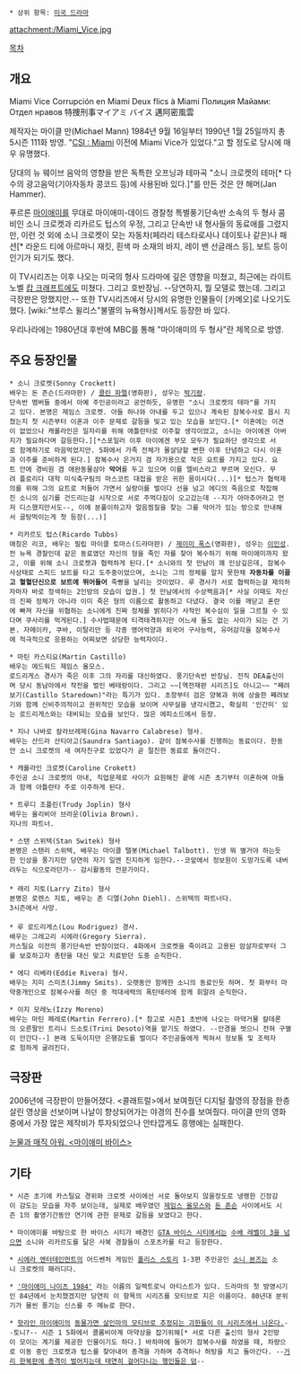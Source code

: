  * 상위 항목: [[미국 드라마]]

attachment:/Miami_Vice.jpg

[[목차]]
== 개요 ==
Miami Vice
Corrupción en Miami
Deux flics à Miami
Полиция Майами: Отдел нравов 
特捜刑事マイアミ バイス
邁阿密風雲

제작자는 마이클 만(Michael Mann) 1984년 9월 16일부터 1990년 1월 25일까지 총 5시즌 111화 방영. "[[CSI : Miami]] 이전에 Miami Vice가 있었다."고 할 정도로 당시에 매우 유명했다.

당대의 뉴 웨이브 음악의 영향을 받은 독특한 오프닝과 테마곡 "소니 크로켓의 테마[* 다수의 광고음악(기아자동차 콩코드 등)에 사용된바 있다.]"를 만든 것은 얀 해머(Jan Hammer).

푸르른 [[마이애미]]를 무대로 마이애미-데이드 경찰청 특별풍기단속반 소속의 두 형사 콤비인 소니 크로켓과 리카르도 텁스의 우정, 그리고 단속반 내 형사들의 동료애를 그렸지만, 이런 것 외에 소니 크로켓이 모는 자동차(페라리 테스타로사나 데이토나 같은)나 패션[* 라운드 티에 아르마니 재킷, 흰색 마 소재의 바지, 레이 밴 선글래스 등], 보트 등이 인기가 되기도 했다.

이 TV시리즈는 이후 나오는 미국의 형사 드라마에 깊은 영향을 미쳤고, 최근에는 라이트 노벨 [[캅 크래프트]]에도 미쳤다. 그리고 호반장님. --당연하지, 뭘 모델로 했는데. 그리고 극장판은 망했지만.-- 또한 TV시리즈에서 당시의 유명한 인물들이 [카메오]로 나오기도 했다. [wiki:"브루스 윌리스"불멸의 뉴욕형사]께서도 등장한 바 있다.

우리나라에는 1980년대 후반에 MBC를 통해 "마이애미의 두 형사"란 제목으로 방영.

== 주요 등장인물 ==

 * 소니 크로켓(Sonny Crockett)
 배우는 돈 존슨(드라마판) / [[콜린 파렐]](영화판), 성우는 [[박기량]].
 단속반 멤버들 중에서 아예 주인공이라고 공언하듯, 유명한 "소니 크로켓의 테마"를 가지고 있다. 본명은 제임스 크로켓. 아들 하나와 아내를 두고 있으나 계속된 잠복수사로 몹시 지쳤는지 첫 시즌부터 이혼과 이주 문제로 갈등을 빚고 있는 모습을 보인다.[* 이혼에는 이견이 없었으나 캐롤라인은 일자리를 위해 애틀란타로 이주할 생각이었고, 소니는 아이에겐 아버지가 필요하다며 갈등한다.][*스포일러 이후 아이에겐 부모 모두가 필요하단 생각으로 서로 함께하기로 마음먹었지만. 5화에서 가족 전체가 몰살당할 뻔한 이후 단념하고 다시 이혼과 이주를 준비하게 된다.] 잠복수사 은거지 겸 자가용으로 작은 요트를 가지고 있다. 요트 안에 경비원 겸 애완동물삼아 '''악어'''를 두고 있으며 이를 엘비스라고 부르며 모신다. 무려 플로리다 대학 미식축구팀의 마스코트 대접을 받은 귀한 몸이시다(...)[* 텁스가 협력제의를 위해 그의 요트로 처들어 가면서 실랑이를 벌이다 선을 넘고 에디의 죽음으로 착잡해진 소니의 심기를 건드리는걸 시작으로 서로 주먹다짐이 오고갔는데 --지가 아마추어라고 먼저 디스했지만서도--, 이에 분풀이하고자 얼음찜질을 찾는 그를 악어가 있는 방으로 안내해서 골탕먹이는게 첫 등장(...)]

 * 리카르도 텁스(Ricardo Tubbs)
 애칭은 리코, 배우는 필립 마이클 토마스(드라마판) / [[제이미 폭스]](영화판), 성우는 [[이인성]].
 전 뉴욕 경찰인데 같은 동료였던 자신의 형을 죽인 자를 찾아 복수하기 위해 마이애미까지 왔고, 이를 위해 소니 크로켓과 협력하게 된다.[* 소니와의 첫 만남이 꽤 인상깊은데, 잠복수사상태로 스피드 보트를 타고 도주중이었으며, 소니는 그의 정체를 알지 못한채 '''자동차를 이끌고 혈혈단신으로 보트에 뛰어들어''' 죽빵을 날리는 것이었다. 루 경사가 서로 협력하는걸 제의하자마자 바로 정색하는 2인방의 모습이 압권.] 첫 만남에서의 수상쩍음과[* 사실 이때도 자신의 진짜 정체가 아니라 이미 죽은 형의 이름으로 활동하고 다녔다. 결국 이를 깨닫고 혼란에 빠져 자신을 위협하는 소니에게 진짜 정체를 밝히다가 사적인 복수심이 일을 그르칠 수 있다며 쿠사리를 먹게된다.] 수사법때문에 티격태격하지만 어느새 둘도 없는 사이가 되는 건 기본. 자메이카, 쿠바, 이탈리안 등 각종 영어억양과 외국어 구사능력, 유머감각을 잠복수사에 적극적으로 응용하는 어찌보면 상당한 능력자이다.

 * 마틴 카스티요(Martin Castillo)
 배우는 에드워드 제임스 올모스.
 로드리게스 경사가 죽은 이후 그의 자리를 대신하였다. 풍기단속반 반장님. 전직 DEA출신이며 당시 동남아에서 작전을 벌인 베테랑이다. 그리고 ~~[역전재판 시리즈]도 아니고~~ "째려보기(Castillo Staredown)"라는 특기가 있다. 초장부터 검은 양복과 위에 상술한 째려보기와 함께 신비주의적이고 권위적인 모습을 보이며 사무실을 냉각시켰고, 확실히 '인간미' 있는 로드리게스와는 대비되는 모습을 보인다. 많은 에피소드에서 등장.


 * 지나 나바로 칼라브레제(Gina Navarro Calabrese) 형사.
 배우는 산드라 산티아고(Saundra Santiago). 같이 잠복수사를 진행하는 동료이다. 한동안 소니 크로켓의 새 여자친구로 있었다가 곧 절친한 동료로 돌아간다.

 * 캐롤라인 크로켓(Caroline Crokett)
 주인공 소니 크로켓의 아내, 직업문제로 사이가 요원해진 끝에 시즌 초기부터 이혼하여 아들과 함께 아틀란타 주로 이주하게 된다.

 * 트루디 조플린(Trudy Joplin) 형사
 배우는 올리비아 브라운(Olivia Brown). 
 지나의 파트너.

 * 스탠 스위텍(Stan Switek) 형사
 본명은 스탠리 스위텍, 배우는 마이클 탤봇(Michael Talbott). 인생 뭐 별거야 하는듯한 인상을 풍기지만 당연히 자기 일엔 진지하게 임한다.--코앞에서 정보원이 도망가도록 내버려두는 식으로라던가-- 감시활동의 전문가이다. 
 
 * 래리 지토(Larry Zito) 형사
 본명은 로렌스 지토, 배우는 존 디엘(John Diehl). 스위텍의 파트너다.
 3시즌에서 사망.
 
 * 루 로드리게스(Lou Rodriguez) 경사.
 배우는 그레고리 시에라(Gregory Sierra). 
 카스틸요 이전의 풍기단속반 반장이었다. 4화에서 크로켓을 죽이려고 고용된 암살자로부터 그를 보호하고자 총탄을 대신 맞고 치료받던 도중 순직한다.

 * 에디 리베라(Eddie Rivera) 형사.
 배우는 지미 스미츠(Jimmy Smits). 오랫동안 함께한 소니의 동료인듯 하며. 첫 화부터 마약중개인으로 잠복수사를 하던 중 적대세력의 폭탄테러에 함께 휘말려 순직한다. 

 * 이지 모레노(Izzy Moreno)
 배우는 마틴 페레로(Martin Ferrero).[* 참고로 시즌1 초반에 나오는 마약거물 칼데론의 오른팔인 트리니 드소토(Trini Desoto)역을 맡기도 하였다. --안경을 벗으니 전혀 구별이 안간다--] 본래 도둑이지만 은행강도를 벌이다 주인공들에게 찍혀서 정보통 및 조력자로 험하게 굴려진다.
== 극장판 ==
2006년에 극장판이 만들어졌다. <콜래트럴>에서 보여줬던 디지털 촬영의 장점을 한층 살린 영상을 선보이며 나날이 향상되어가는 야경의 진수를 보여줬다. 마이클 만의 영화중에서 가장 많은 제작비가 투자되었으나 안타깝게도 흥행에는 실패한다.  

[http://www.cine21.com/news/view/mag_id/41138/p/1 눈물과 매직 아워, <마이애미 바이스>]

== 기타 ==

 * 시즌 초기에 카스틸요 경위와 크로켓 사이에선 서로 돌아보지 않을정도로 냉랭한 긴장감이 감도는 모습을 자주 보이는데, 실제로 배우였던 [[제임스 올모스]]와 [[돈 존슨]] 사이에서도 시즌 1의 촬영기간동안 연기에 관한 문제로 갈등을 보였다고 한다.

 * 마이애미를 바탕으로 한 바이스 시티가 배경인 [[GTA 바이스 시티]]에서는 [[GTA/수배 레벨#s-4|수배 레벨이 3을 넘으면]] 소니와 리카르도를 닮은 사복 경찰들이 스포츠카를 타고 등장한다.

 * [[시에라 엔터테인먼트]]의 어드벤처 게임인 [[폴리스 스토리]] 1-3편 주인공인 [[소니 본즈]]는 소니 크로켓의 패러디다.

 * [[https://miaminights1984.bandcamp.com/|'마이애미 나이츠 1984']] 라는 이름의 일렉트로닉 아티스트가 있다. 드라마의 첫 방영시기인 84년에서 눈치챘겠지만 당연히 이 항목의 시리즈를 모티브로 지은 이름이다. 80년대 분위기가 물씬 풍기는 신스를 주 메뉴로 한다.

 * [[핫라인 마이애미]]의 [[http://i.imgur.com/csK0YWt.jpg|동물가면 살인마의 모티브로 추정되는 괴한들이 이 시리즈에서 나온다.]]--토니?-- 시즌 1 5화에서 콜롬비아계 마약상을 잡기위해[* 서로 다른 출신의 형사 2인방이 모이는 계기를 제공한 인물이기도 하다.] 바하마에 들어가 잠복수사를 하였을 때, 차량으로 이동 중인 크로켓과 텁스를 찾아내어 총격을 가하며 추격하나 허탕을 치고 돌아간다. --[[후궁견환전/옥의 티|거리 한복판에 총격이 벌어지는데 태연히 걸어다니는 행인들은 덤]]--
